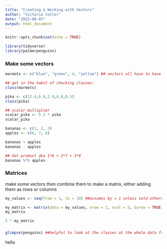 ```yaml
---
title: "Creating & Working with Vectors"
author: "Victoria Cutler"
date: "2022-08-03"
output: html_document
---
```


```r
knitr::opts_chunk$set(echo = TRUE)
```

```r
library(tidyverse)
library(palmerpenguins)
```

### Make some vectors

```r
marmots <- c("blue", "green", 4, "yellow") ## vectors all have to have elements of the same class

## get in the habit of checking classes:
class(marmots)
```

```r
pika <- c(12.4,6.8,2.9,8.8,8.5)
class(pika)

## scalar multiplier
scalar_pika <- 5.2 * pika
scalar_pika
```

```r
bananas <- c(1, 2, 3)
apples <- c(6, 7, 8)

bananas + apples
bananas - apples

## dot product aka 1*6 + 2*7 + 3*8
bananas %*% apples
```

### Matrices

make some vectors then combine them to make a matrix, either adding them as rows or columns

```r
my_values <- seq(from = 1, to = 10) ##assumes by = 1 unless told otherwise ## could use "length = 200" and it will create 200 equally spaced values

my_matrix <- matrix(data = my_values, nrow = 2, ncol = 5, byrow = TRUE) ## so the matrix is filled going through each row
my_matrix

5 * my_matrix
```

###  

```r
glimpse(penguins) ##helpful to look at the classes at the whole data frame
```

hello

